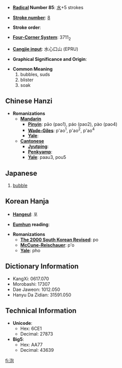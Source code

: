 * '''[[Wiktionary:Chinese radical index| Radical]] Number 85''': [[Wiktionary:Chinese radical index 水|水]]+5 strokes

* '''[[Wiktionary:Chinese total strokes index|Stroke number]]''': [[Wiktionary:Chinese total strokes index 8|8]]

* '''Stroke order''': 

* '''[[Wiktionary:Chinese four corner index|Four-Corner System]]''': 3711<sub>2</sub>

* '''[[Wiktionary:Chinese Cangjie index|Cangjie input]]''': 水心口山 (EPRU)

* '''Graphical Significance and Origin''': 

* '''Common Meaning'''
*#bubbles, suds
*# blister
*# soak

== Chinese Hanzi ==

* '''Romanizations'''
** '''[[Mandarin]]'''
*** '''[[Pinyin]]''': pāo (pao1), páo (pao2), pào (pao4)
*** '''[[Wade-Giles]]''': p'ao<sup>1</sup>, p'ao<sup>2</sup>, p'ao<sup>4</sup>
*** '''[[Yale]]''': 
** '''[[Cantonese]]'''
*** '''[[Jyutping]]''':
*** '''[[Penkyamp]]''': 
*** '''[[Yale]]''': paau3, pou5

== Japanese ==

{{kanji|[[ほう]] ([[hō]])|[[あわ]] ([[awa]])}}
{{japnoun|あわ|awa}}
# [[bubble]]

== Korean Hanja ==

* '''[[Hangeul]]''': 포

* '''[[Eumhun]] reading''': 

* '''Romanizations'''
** '''[[The 2000 South Korean Revised Romanization|The 2000 South Korean Revised]]''': po
** '''[[McCune-Reischauer]]''': p'o
** '''[[Yale]]''': pho

== Dictionary Information ==

* KangXi: 0617.070
* Morobashi: 17307
* Dae Jaweon: 1012.050
* Hanyu Da Zidian: 31591.050

== Technical Information ==

* '''Unicode''':
** Hex: 6CE1
** Decimal: 27873
* '''Big5''':
** Hex: AA77
** Decimal: 43639

[[fi:泡]]